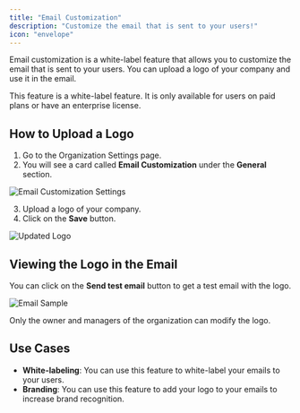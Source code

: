 ```yaml
---
title: "Email Customization"
description: "Customize the email that is sent to your users!"
icon: "envelope"
---
```


Email customization is a white-label feature that allows you to customize the email that is sent to your users. You can upload a logo of your company and use it in the email.

<Note>
  This feature is a white-label feature. It is only available for users on paid
  plans or have an enterprise license.
</Note>

## How to Upload a Logo

1. Go to the Organization Settings page.
2. You will see a card called **Email Customization** under the **General** section.

![Email Customization Settings](/images/xm-and-surveys/core-features/email-customization/email-customization-card.webp)

3. Upload a logo of your company.
4. Click on the **Save** button.

![Updated Logo](/images/xm-and-surveys/core-features/email-customization/updated-logo.webp)

## Viewing the Logo in the Email

You can click on the **Send test email** button to get a test email with the logo.

![Email Sample](/images/xm-and-surveys/core-features/email-customization/email-sample.webp)


<Note>
  Only the owner and managers of the organization can modify the logo.
</Note>

## Use Cases

- **White-labeling**: You can use this feature to white-label your emails to your users.
- **Branding**: You can use this feature to add your logo to your emails to increase brand recognition.
